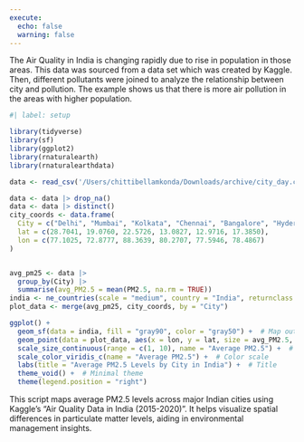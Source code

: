 ```yaml
---
execute: 
  echo: false
  warning: false
---
```

The Air Quality in India is changing rapidly  due to rise in population in those areas. This data was sourced from a data set which was created by Kaggle. Then, different pollutants were joined to analyze the relationship between city and pollution. The example shows us that there is more air pollution in the areas with higher population.
```r
#| label: setup

library(tidyverse)
library(sf)
library(ggplot2)
library(rnaturalearth)
library(rnaturalearthdata)

```

```r
data <- read_csv('/Users/chittibellamkonda/Downloads/archive/city_day.csv')
```

```r
data <- data |> drop_na()
data <- data |> distinct()
city_coords <- data.frame(
  City = c("Delhi", "Mumbai", "Kolkata", "Chennai", "Bangalore", "Hyderabad"),
  lat = c(28.7041, 19.0760, 22.5726, 13.0827, 12.9716, 17.3850),
  lon = c(77.1025, 72.8777, 88.3639, 80.2707, 77.5946, 78.4867)
)


avg_pm25 <- data |>
  group_by(City) |>
  summarise(avg_PM2.5 = mean(PM2.5, na.rm = TRUE))
india <- ne_countries(scale = "medium", country = "India", returnclass = "sf")
plot_data <- merge(avg_pm25, city_coords, by = "City")
```

```r
ggplot() +
  geom_sf(data = india, fill = "gray90", color = "gray50") +  # Map outline of India
  geom_point(data = plot_data, aes(x = lon, y = lat, size = avg_PM2.5, color = avg_PM2.5), alpha = 0.7) +  # PM2.5 data points
  scale_size_continuous(range = c(1, 10), name = "Average PM2.5") +  # Size scale
  scale_color_viridis_c(name = "Average PM2.5") +  # Color scale
  labs(title = "Average PM2.5 Levels by City in India") +  # Title
  theme_void() +  # Minimal theme
  theme(legend.position = "right")
```

This script maps average PM2.5 levels across major Indian cities using Kaggle's "Air Quality Data in India (2015-2020)". It helps visualize spatial differences in particulate matter levels, aiding in environmental management insights.
